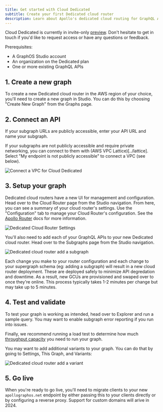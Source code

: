 ```yaml
---
title: Get started with Cloud Dedicated
subtitle: Create your first Dedicated cloud router
description: Learn about Apollo's dedicated cloud routing for GraphQL APIs
---
```


<PreviewFeature>

Cloud Dedicated is currently in invite-only [preview](/graphos/routing/cloud-dedicated#private-preview). Don't hesitate to <TrackableLink href="https://www.apollographql.com/contact-sales?type=dedicated&referrer=docs" eventName="content_contact_cloud">get in touch</TrackableLink> if you'd like to request access or have any questions or feedback.

</PreviewFeature>

Prerequisites:
- A GraphOS Studio account
- An organization on the Dedicated plan
- One or more existing GraphQL APIs

## 1. Create a new graph
To create a new Dedicated cloud router in the AWS region of your choice, you'll need to create a new graph in Studio. You can do this by choosing "Create New Graph" from the Graphs page.

## 2. Connect an API
If your subgraph URLs are publicly accessible, enter your API URL and name your subgraph.

If your subgraphs are not publicly accessible and require private networking, you can connect to them with (AWS VPC Lattice)[../lattice]. Select "My endpoint is not publicly accessible" to connect a VPC (see below).

<img
  className="screenshot"
  alt="Connect a VPC for Cloud Dedicated"
  src="../../../img/cloud-dedicated/quickstart.png"
/>

## 3. Setup your graph
Dedicated cloud routers have a new UI for management and configuration. Head over to the Cloud Router page from the Studio navigation. From here, you can see a summary of your cloud router's settings. Use the "Configuration" tab to manage your Cloud Router's configuration. See the [Apollo Router](https://www.apollographql.com/docs/router/configuration/overview) docs for more information.

<img
  className="screenshot"
  alt="Dedicated Cloud Router Settings"
  src="../../../img/cloud-dedicated/cloudrouter.png"
/>

You'll also need to add each of your GraphQL APIs to your new Dedicated cloud router. Head over to the Subgraphs page from the Studio navigation.

<img
  className="screenshot"
  alt="Dedicated cloud router add a subgraph"
  src="../../../img/cloud-dedicated/subgraph.png"
/>

<Note>

Each change you make to your router configuration and each change to your supergraph schema (eg: adding a subgraph) will result in a new cloud router deployment. These are deployed safely to minimize API degredation and downtime. As a result, new GCUs are provisioned and swaped over to once they're online. This process typically takes 1-2 minutes per change but may take up to 5 minutes.

</Note>

## 4. Test and validate
To test your graph is working as intended, head over to Explorer and run a sample query. You may want to enable subgraph error reporting if you run into issues.

Finally, we recommend running a load test to determine how much [throughput capacity](/graphos/routing/cloud-dedicated/throughput) you need to run your graph.

You may want to add additional variants to your graph. You can do that by going to Settings, This Graph, and Variants:

<img
  className="screenshot"
  alt="Dedicated cloud router add a variant"
  src="../../../img/cloud-dedicated/variants.png"
/>

## 5. Go live
When you're ready to go live, you'll need to migrate clients to your new `apollographos.net` endpoint by either passing this to your clients directly or by configuring a reverse proxy. Support for custom domains will arive in 2024. 